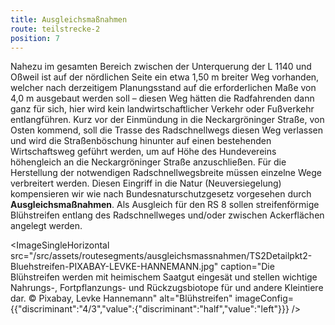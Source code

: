 ```yaml
---
title: Ausgleichsmaßnahmen
route: teilstrecke-2
position: 7
---
```

Nahezu im gesamten Bereich zwischen der Unterquerung der L 1140 und Oßweil ist auf der nördlichen Seite ein etwa 1,50 m breiter Weg vorhanden, welcher nach derzeitigem Planungsstand auf die erforderlichen Maße von 4,0 m ausgebaut werden soll – diesen Weg hätten die Radfahrenden dann ganz für sich, hier wird kein landwirtschaftlicher Verkehr oder Fußverkehr entlangführen. Kurz vor der Einmündung in die Neckargröninger Straße, von Osten kommend, soll die Trasse des Radschnellwegs diesen Weg verlassen und wird die Straßenböschung hinunter auf einen bestehenden Wirtschaftsweg geführt werden, um auf Höhe des Hundevereins höhengleich an die Neckargröninger Straße anzuschließen. Für die Herstellung der notwendigen Radschnellwegsbreite müssen einzelne Wege verbreitert werden. Diesen Eingriff in die Natur (Neuversiegelung) kompensieren wir wie nach Bundesnaturschutzgesetz vorgesehen durch **Ausgleichsmaßnahmen**. Als Ausgleich für den RS 8 sollen streifenförmige Blühstreifen entlang des Radschnellweges und/oder zwischen Ackerflächen angelegt werden.

<ImageSingleHorizontal src="/src/assets/routesegments/ausgleichsmassnahmen/TS2Detailpkt2-Bluehstreifen-PIXABAY-LEVKE-HANNEMANN.jpg" caption="Die Blühstreifen werden mit heimischem Saatgut eingesät und stellen wichtige Nahrungs-, Fortpflanzungs- und Rückzugsbiotope für und andere Kleintiere dar. © Pixabay, Levke Hannemann" alt="Blühstreifen" imageConfig={{"discriminant":"4/3","value":{"discriminant":"half","value":"left"}}} />
